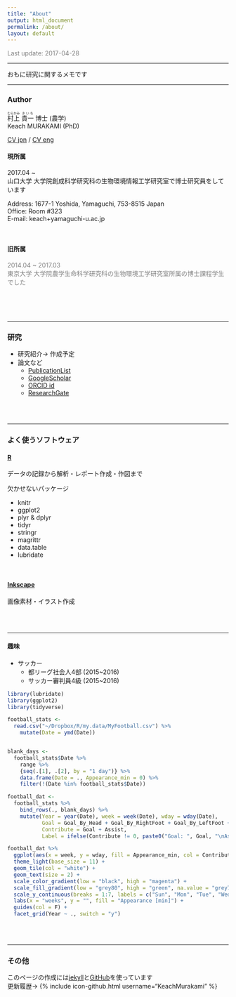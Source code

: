 ```yaml
---
title: "About"
output: html_document
permalink: /about/
layout: default
---
```


<FONT color="grey">Last update: 2017-04-28  </FONT><br>

-----

おもに研究に関するメモです  

-----

### Author

<ruby>村上<rp>（</rp><rt>むらかみ</rt><rp>）</rp></ruby>   <ruby>貴一<rp>（</rp><rt>きいち</rt><rp>）</rp></ruby> 博士 (農学)  
Keach MURAKAMI (PhD)

[CV jpn](https://keachmurakami.github.io/about/CVjp/) / [CV eng](https://keachmurakami.github.io/about/CVen/)  

#### 現所属

2017.04 \~  
山口大学 大学院創成科学研究科の生物環境情報工学研究室で博士研究員をしています  

Address: 1677-1 Yoshida, Yamaguchi, 753-8515 Japan  
Office: Room #323  
E-mail: keach+yamaguchi-u.ac.jp  

<br>

#### 旧所属

<FONT color="grey">

2014.04 ~ 2017.03  <br>
東京大学 大学院農学生命科学研究科の生物環境工学研究室所属の博士課程学生でした<br><br>

</FONT>


<br>
<br>

-----

### 研究

- 研究紹介→ 作成予定  
- 論文など
    - [PublicationList](https://keachmurakami.github.io/publication_list/)  
    - [GoogleScholar](https://scholar.google.co.jp/citations?user=IgtMr-oAAAAJ&hl=en)  
    - [ORCID id](https://orcid.org/0000-0001-8150-9535)  
    - [ResearchGate](https://www.researchgate.net/profile/Keach_Murakami) 

<br>
<br>

-----

### よく使うソフトウェア

#### [R](https://www.r-project.org/)

データの記録から解析・レポート作成・作図まで  

欠かせないパッケージ  

- knitr
- ggplot2
- plyr & dplyr
- tidyr
- stringr
- magrittr
- data.table
- lubridate

<br>

#### [Inkscape](https://inkscape.org/ja/)

画像素材・イラスト作成

<br>
<br>

-----

#### 趣味  

* サッカー  
    * 都リーグ社会人4部 (2015~2016)  
    * サッカー審判員4級 (2015~2016)  

```r
library(lubridate)
library(ggplot2)
library(tidyverse)

football_stats <-
  read.csv("~/Dropbox/R/my.data/MyFootball.csv") %>%
    mutate(Date = ymd(Date))


blank_days <-
  football_stats$Date %>%
    range %>%
    {seq(.[1], .[2], by = "1 day")} %>%
    data.frame(Date = ., Appearance_min = 0) %>%
    filter(!(Date %in% football_stats$Date))

football_dat <-
  football_stats %>%
    bind_rows(., blank_days) %>%
    mutate(Year = year(Date), week = week(Date), wday = wday(Date),
           Goal = Goal_By_Head + Goal_By_RightFoot + Goal_By_LeftFoot + Goal_By_Other,
           Contribute = Goal + Assist,
           Label = ifelse(Contribute != 0, paste0("Goal: ", Goal, "\nAssist: ", Assist), ""))

football_dat %>%
  ggplot(aes(x = week, y = wday, fill = Appearance_min, col = Contribute, label = Label)) +
  theme_light(base_size = 11) +
  geom_tile(col = "white") +
  geom_text(size = 2) +
  scale_color_gradient(low = "black", high = "magenta") +
  scale_fill_gradient(low = "grey80", high = "green", na.value = "grey75") +
  scale_y_continuous(breaks = 1:7, labels = c("Sun", "Mon", "Tue", "Wed", "Thu", "Fri", "Sat"), expand = c(0, 0)) +
  labs(x = "weeks", y = "", fill = "Appearance [min]") +
  guides(col = F) +
  facet_grid(Year ~ ., switch = "y")
```

<br>
<br>

-----

### その他  

このページの作成には[jekyll](https://jekyllrb.com)と[GitHub](https://github.com/)を使っています  
更新履歴→ {% include icon-github.html username="KeachMurakami" %}  